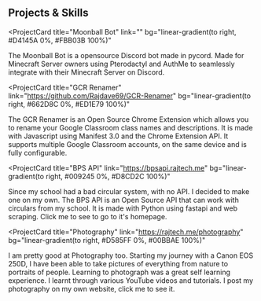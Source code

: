 ## Projects & Skills

<ProjectCard
  title="Moonball Bot"
  link=""
  bg="linear-gradient(to right, #D4145A 0%, #FBB03B 100%)"
>

The Moonball Bot is a opensource Discord bot made in pycord.
Made for Minecraft Server owners using Pterodactyl and AuthMe
to seamlessly integrate with their Minecraft Server on Discord.

</ProjectCard>


<ProjectCard
  title="GCR Renamer"
  link="https://github.com/Rajdave69/GCR-Renamer"
  bg="linear-gradient(to right, #662D8C 0%, #ED1E79 100%)"
>

The GCR Renamer is an Open Source Chrome Extension which allows you to rename your Google Classroom class names and descriptions.
It is made with Javascript using Manifest 3.0 and the Chrome Extension API.
It supports multiple Google Classroom accounts, on the same device and is fully configurable.


</ProjectCard>


<ProjectCard
  title="BPS API"
  link="https://bpsapi.rajtech.me"
  bg="linear-gradient(to right, #009245 0%, #D8CD2C 100%)"
>

Since my school had a bad circular system, with no API.
    I decided to make one on my own. The BPS API is an
    Open Source API that can work with circulars from
    my school. It is made with Python using fastapi and web scraping.
    Click me to see to go to it's homepage.

</ProjectCard>


<ProjectCard
  title="Photography"
  link="https://rajtech.me/photography"
  bg="linear-gradient(to right, #D585FF 0%, #00BBAE 100%)"
>

I am pretty good at Photography too. Starting my journey with a Canon EOS 250D, I have been able to take pictures of everything from nature to portraits of people.
Learning to photograph was a great self learning experience. I learnt through various YouTube videos and tutorials.
I post my photography on my own website, click me to see it.

</ProjectCard>
